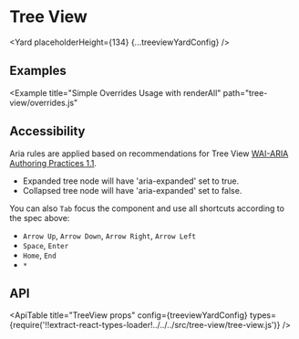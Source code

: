 <!--
Copyright (c) 2018-2020 Uber Technologies, Inc.

This source code is licensed under the MIT license found in the
LICENSE file in the root directory of this source tree.
-->






# Tree View

<Yard placeholderHeight={134} {...treeviewYardConfig} />

## Examples

<Example title="Basic Tree View Usage" path="tree-view/basic.js">
  <TreeViewBasic />
</Example>

<Example title="Custom labels Usage" path="tree-view/custom-label.js">
  <CustomLabelledTreeView />
</Example>

<Example
  title="Simple Overrides Usage with renderAll"
  path="tree-view/overrides.js"
>
  <TreeViewOverrides />
</Example>

<Example title="Advanced Overrides Usage" path="tree-view/label-overrides.js">
  <TreeViewLabelOverrides />
</Example>

<Example title="Single Expanded Node" path="tree-view/single-expanded.js">
  <SingleExpanded />
</Example>

<Example title="Uncontrolled Tree View Usage" path="tree-view/uncontrolled.js">
  <TreeViewUncontrolled />
</Example>

## Accessibility

Aria rules are applied based on recommendations for Tree View [WAI-ARIA Authoring Practices 1.1](https://www.w3.org/TR/wai-aria-practices/#TreeView).

- Expanded tree node will have 'aria-expanded' set to true.
- Collapsed tree node will have 'aria-expanded' set to false.

You can also `Tab` focus the component and use all shortcuts according to the spec above:

- `Arrow Up`, `Arrow Down`, `Arrow Right`, `Arrow Left`
- `Space`, `Enter`
- `Home`, `End`
- `*`

## API

<ApiTable
  title="TreeView props"
  config={treeviewYardConfig}
  types={require('!!extract-react-types-loader!../../../src/tree-view/tree-view.js')}
/>

<Exports
  component={TreeViewExports}
  title="Tree View exports"
  path="baseui/tree-view"
/>
